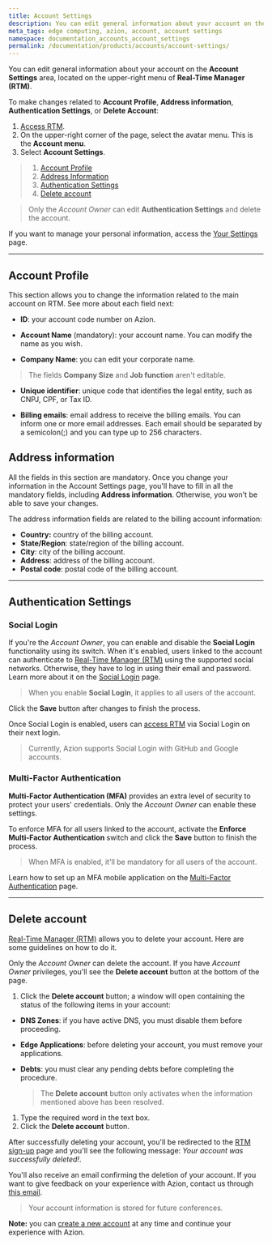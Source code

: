 ```yaml
---
title: Account Settings
description: You can edit general information about your account on the Account Settings page on Real-Time Manager (RTM).
meta_tags: edge computing, azion, account, account settings
namespace: documentation_accounts_account_settings
permalink: /documentation/products/accounts/account-settings/
---
```


You can edit general information about your account on the **Account Settings** area, located on the upper-right menu of **Real-Time Manager (RTM)**. 

To make changes related to **Account Profile**, **Address information**, **Authentication Settings**, or **Delete Account**:

1. [Access RTM](https://manager.azion.com/).
2. On the upper-right corner of the page, select the avatar menu. This is the **Account menu**.
3. Select **Account Settings**.

> 1. [Account Profile](#accountprofile)
> 2. [Address Information](#addressinformation)
> 3. [Authentication Settings](#authenticationsettings)
> 4. [Delete account](#deleteaccount)

> Only the *Account Owner* can edit **Authentication Settings** and delete the account.

If you want to manage your personal information, access the [Your Settings](https://manager.azion.com/user) page.

---

## Account Profile

This section allows you to change the information related to the main account on RTM. See more about each field next:

- **ID**: your account code number on Azion. 

- **Account Name** (mandatory): your account name. You can modify the name as you wish.

- **Company Name**: you can edit your corporate name. 

> The fields **Company Size** and **Job function** aren't editable.

- **Unique identifier**: unique code that identifies the legal entity, such as CNPJ, CPF, or Tax ID.

- **Billing emails**: email address to receive the billing emails. You can inform one or more email addresses. Each email should be separated by a semicolon(;) and you can type up to 256 characters.

## Address information

All the fields in this section are mandatory. Once you change your information in the Account Settings page, you'll have to fill in all the mandatory fields, including **Address information**. Otherwise, you won't be able to save your changes. 

The address information fields are related to the billing account information:

- **Country:** country of the billing account.
- **State/Region**: state/region of the billing account.
- **City**: city of the billing account.
- **Address**: address of the billing account.
- **Postal code**: postal code of the billing account.

---

## Authentication Settings

### Social Login

If you're the *Account Owner*, you can enable and disable the **Social Login** functionality using its switch. When it's enabled, users linked to the account can authenticate to [Real-Time Manager (RTM)](https://manager.azion.com/) using the supported social networks. Otherwise, they have to log in using their email and password. Learn more about it on the [Social Login](https://www.azion.com/en/documentation/products/accounts/social-login/) page.

   > When you enable **Social Login**, it applies to all users of the account.

Click the **Save** button after changes to finish the process.

Once Social Login is enabled, users can [access RTM](https://manager.azion.com/) via Social Login on their next login.

   > Currently, Azion supports Social Login with GitHub and Google accounts.


### Multi-Factor Authentication

**Multi-Factor Authentication (MFA)** provides an extra level of security to protect your users' credentials. Only the *Account Owner* can enable these settings. 

To enforce MFA for all users linked to the account, activate the **Enforce Multi-Factor Authentication** switch and click the **Save** button to finish the process.

   > When MFA is enabled, it'll be mandatory for all users of the account.
   
Learn how to set up an MFA mobile application on the [Multi-Factor Authentication](https://www.azion.com/en/documentation/products/accounts/multi-factor-authentication/) page.

---

## Delete account

[Real-Time Manager (RTM)](https://manager.azion.com/) allows you to delete your account. Here are some guidelines on how to do it.

Only the *Account Owner* can delete the account. If you have *Account Owner* privileges, you'll see the **Delete account** button at the bottom of the page.

1. Click the **Delete account** button; a window will open containing the status of the following items in your account:
* **DNS Zones**: if you have active DNS, you must disable them before proceeding.
* **Edge Applications**: before deleting your account, you must remove your applications.
* **Debts**: you must clear any pending debts before completing the procedure.

   > The **Delete account** button only activates when the information mentioned above has been resolved.
   
1. Type the required word in the text box.
1. Click the **Delete account** button.

After successfully deleting your account, you'll be redirected to the [RTM sign-up](https://manager.azion.com/signup/) page and you'll see the following message: *Your account was successfully deleted!*.

You'll also receive an email confirming the deletion of your account. If you want to give feedback on your experience with Azion, contact us through [this email](mailto:feedback@azion.com).

> Your account information is stored for future conferences.

**Note:** you can [create a new account](https://www.azion.com/en/documentation/products/accounts/creating-account/) at any time and continue your experience with Azion.
